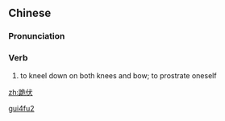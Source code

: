 ==Chinese==
{{zh-forms}}

===Pronunciation===
{{zh-pron
|m=guìfú
|cat=v
}}

===Verb===
{{zh-verb}}

# {{lb|zh|literary}} to kneel down on both knees and bow; to prostrate oneself

[[Category:Mandarin literary terms|gui4fu2]]

[[zh:跪伏]]